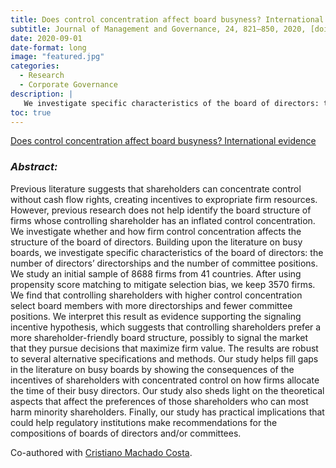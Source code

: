 ```yaml
---
title: Does control concentration affect board busyness? International evidence
subtitle: Journal of Management and Governance, 24, 821–850, 2020, [doi](https://doi.org/10.1007/s10997-019-09487-9)
date: 2020-09-01
date-format: long
image: "featured.jpg"
categories:
  - Research
  - Corporate Governance
description: |
   We investigate specific characteristics of the board of directors: the number of directors' directorships and the number of committee positions
toc: true
---
```


<script type="text/javascript" src="//cdn.plu.mx/widget-popup.js"></script>

<a href="https://plu.mx/plum/a/?doi=10.1007%2Fs10997-019-09487-9" data-popup="right" data-size="large" class="plumx-plum-print-popup" data-site="plum" data-hide-when-empty="true">Does control concentration affect board busyness? International evidence</a>


### *Abstract:*

Previous literature suggests that shareholders can concentrate control without cash flow rights, creating incentives to expropriate firm resources. However, previous research does not help identify the board structure of firms whose controlling shareholder has an inflated control concentration. We investigate whether and how firm control concentration affects the structure of the board of directors. Building upon the literature on busy boards, we investigate specific characteristics of the board of directors: the number of directors' directorships and the number of committee positions. We study an initial sample of 8688 firms from 41 countries. After using propensity score matching to mitigate selection bias, we keep 3570 firms. We find that controlling shareholders with higher control concentration select board members with more directorships and fewer committee positions. We interpret this result as evidence supporting the signaling incentive hypothesis, which suggests that controlling shareholders prefer a more shareholder-friendly board structure, possibly to signal the market that they pursue decisions that maximize firm value. The results are robust to several alternative specifications and methods. Our study helps fill gaps in the literature on busy boards by showing the consequences of the incentives of shareholders with concentrated control on how firms allocate the time of their busy directors. Our study also sheds light on the theoretical aspects that affect the preferences of those shareholders who can most harm minority shareholders. Finally, our study has practical implications that could help regulatory institutions make recommendations for the compositions of boards of directors and/or committees.

Co-authored with [Cristiano Machado Costa](http://lattes.cnpq.br/7188849602769313).
